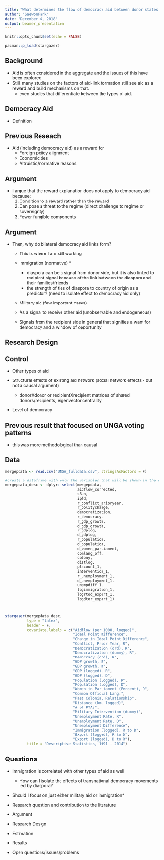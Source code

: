 ```yaml
---
title: "What determines the flow of democracy aid between donor states and recipient states?"
author: "SaewonPark"
date: "December 6, 2018"
output: beamer_presentation
---
```


```r
knitr::opts_chunk$set(echo = FALSE)

pacman::p_load(stargazer)

```

## Background

- Aid is often considered in the aggregate and the issues of this have been explored
- Still, many studies on the factors of aid-link formation still see aid as a reward and build mechanisms on that.
  - even studies that differentiate between the types of aid.
  
## Democracy Aid

- Definition

## Previous Reseach

- Aid (including democracy aid) as a reward for
  - Foreign policy alignment
  - Economic ties
  - Altruistic/normative reasons
  
## Argument

- I argue that the reward explanation does not apply to democracy aid because:
  1. Condition to a reward rather than the reward
  2. Can pose a threat to the regime (direct challenge to regime or sovereignty)
  3. Fewer fungible components

## Argument

- Then, why do bilateral democracy aid links form?
  - This is where I am still working
  
  - Immigration (normative) *
    - diaspora can be a signal from donor side, but it is also linked to recipient signal because of the link between the diaspora and their families/friends
    - the strength of ties of diaspora to country of origin as a predictor? (need to isolate effect to democracy aid only)

  - Military aid (few important cases)
  
  - As a signal to receive other aid (unobservable and endogeneous)
  - Signals from the recipient side in general that signifies a want for democracy and a window of opportunity. 


## Research Design


## Control

  - Other types of aid
  
  - Structural effects of existing aid network (social network effects - but not a causal argument)
    - donorXdonor or recipientXrecipient matrices of shared donors/recipients, eigenvector centrality

  - Level of democracy
  
## Previous result that focused on UNGA voting patterns 

- this was more methodological than causal


## Data

```r

mergepdata <- read.csv("UNGA_fulldata.csv", stringsAsFactors = F)

#create a dataframe with only the variables that will be shown in the descriptives
mergepdata_desc <- dplyr::select(mergepdata, 
                                 aidflow_corrected,
                                 s3un, 
                                 ipfd, 
                                 r_conflict_prioryear,
                                 r_politychange,
                                 democratization,
                                 r_democracy,
                                 r_gdp_growth,
                                 d_gdp_growth,
                                 r_gdplog, 
                                 d_gdplog,
                                 r_population,
                                 d_population,
                                 d_women_parliament,
                                 comlang_off,
                                 colony,
                                 distlog,
                                 ptacount_1,
                                 intervention_1,
                                 r_unemployment_1,
                                 d_unemployment_1,
                                 unempdiff_1,
                                 logimmigration_1,
                                 logrtod_export_1,
                                 logdtor_export_1)



stargazer(mergepdata_desc,
          type = "latex",
          header = F,
          covariate.labels = c("Aidflow (per 1000, logged)",
                               "Ideal Point Difference",
                               "Change in Ideal Point Difference",
                               "Conflict, Prior Year, R",
                               "Democratization (ord), R",
                               "Democratization (dummy), R",
                               "Democracy (ord), R",
                               "GDP growth, R",
                               "GDP growth, D",
                               "GDP (logged), R",
                               "GDP (logged), D",
                               "Population (logged), R",
                               "Population (logged), D",
                               "Women in Parliament (Percent), D",
                               "Common Official Lang.",
                               "Past Colonial Relationship",
                               "Distance (km, logged)",
                               "# of PTAs",
                               "Military Intervention (dummy)",
                               "Unemployment Rate, R",
                               "Unemployment Rate, D",
                               "Unemployment Difference",
                               "Immigration (logged), R to D",
                               "Export (logged), R to D",
                               "Export (logged), D to R"),
          title = "Descriptive Statistics, 1991 - 2014")


```




## Questions

- Immigration is correlated with other types of aid as well
  - How can I isolate the effects of transnational democracy movements led by diaspora?
  
- Should I focus on just either military aid or immigration?



- Research question and contribution to the literature
- Argument
- Research Design
- Estimation
- Results
- Open questions/issues/problems




